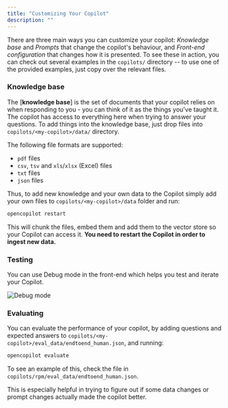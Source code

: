 ```yaml
---
title: "Customizing Your Copilot"
description: ""
---
```


There are three main ways you can customize your copilot: _Knowledge base_ and _Prompts_ that change the copilot's behaviour, and _Front-end configuration_ that changes how it is presented. To see these in action, you can check out several examples in the `copilots/` directory -- to use one of the provided examples, just copy over the relevant files.

### Knowledge base

The [**knowledge base**] is the set of documents that your copilot relies on when responding to you - you can think of it as the things you've taught it. The copilot has access to everything here when trying to answer your questions. To add things into the knowledge base, just drop files into `copilots/<my-copilot>/data/` directory.

The following file formats are supported:

* `pdf` files
* `csv`, `tsv` and `xls`/`xlsx` (Excel) files
* `txt` files
* `json` files

Thus, to add new knowledge and your own data to the Copilot simply add your own files to `copilots/<my-copilot>/data` folder and run:

```bash
opencopilot restart
```

This will chunk the files, embed them and add them to the vector store so your Copilot can access it. **You need to restart the Copilot in order to ingest new data.**

### Testing

You can use Debug mode in the front-end which helps you test and iterate your Copilot.

<img noZoom alt="Debug mode" src="https://i.imgur.com/MhZaadl.png"/>

### Evaluating

You can evaluate the performance of your copilot, by adding questions and expected answers to `copilots/<my-copilot>/eval_data/endtoend_human.json`,
and running:
```bash
opencopilot evaluate
```
To see an example of this, check the file in `copilots/rpm/eval_data/endtoend_human.json`.

This is especially helpful in trying to figure out if some data changes or prompt changes actually made the copilot better.
